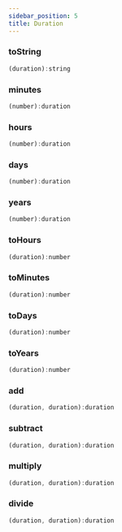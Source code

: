 ```yaml
---
sidebar_position: 5
title: Duration
---
```


### toString

```javascript
(duration):string
```

### minutes

```javascript
(number):duration
```

### hours

```javascript
(number):duration
```

### days

```javascript
(number):duration
```

### years

```javascript
(number):duration
```

### toHours

```javascript
(duration):number
```

### toMinutes

```javascript
(duration):number
```

### toDays

```javascript
(duration):number
```

### toYears

```javascript
(duration):number
```

### add

```javascript
(duration, duration):duration
```

### subtract

```javascript
(duration, duration):duration
```

### multiply

```javascript
(duration, duration):duration
```

### divide

```javascript
(duration, duration):duration
```
